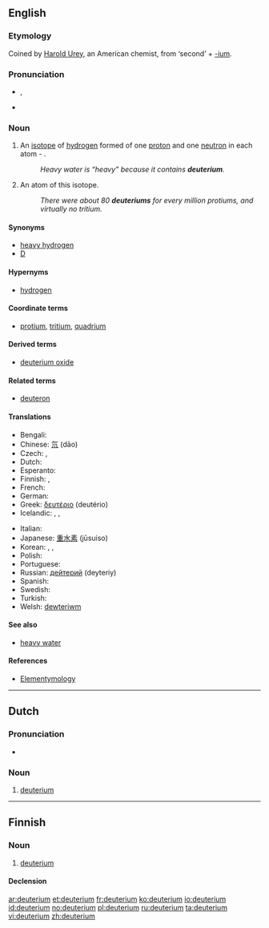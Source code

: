 ==English==
{{wikipedia}}

===Etymology===
Coined by [[:w:Harold Urey|Harold Urey]], an American chemist, from {{etyl|grc}} {{term|lang=grc|δεύτερος}} ‘second’ + [[-ium]].

===Pronunciation===
* {{IPA|/djuːˈtɪɹiəm/}}, {{SAMPA|/dju:"tIri@m/}}
* {{hyphenation|deu|te|ri|um}}

===Noun===
{{en-noun}}

# {{isotope}} An [[isotope]] of [[hydrogen]] formed of one [[proton]] and one [[neutron]] in each atom - {{nuclide|2|1|H}}.
#: ''Heavy water is “heavy” because it contains '''deuterium'''.''
# An atom of this isotope.
#: ''There were about 80 '''deuteriums''' for every million protiums, and virtually no tritium.''

====Synonyms====
* [[heavy hydrogen]]
* [[D]] {{qualifier|chemical symbol}}

====Hypernyms====
* [[hydrogen]]

====Coordinate terms====
* {{sense|isotopes of hydrogen}} [[protium]], [[tritium]], [[quadrium]]

====Derived terms====
* [[deuterium oxide]]

====Related terms====
* [[deuteron]]

====Translations====
{{trans-top|isotope of hydrogen}}
* Bengali: {{t|bn|ডিউটেরিয়াম|sc=Beng|xs=Bengali}}
* Chinese: [[氘]] (dāo)
* Czech: {{t|cs|těžký vodík|m}}, {{t|cs|deuterium|n}}
* Dutch: {{t|nl|deuterium|n}}
* Esperanto: {{t|eo|deŭterio}}
* Finnish: {{t-|fi|raskas vety}}, {{t-|fi|deuterium}}
* French: {{t+|fr|deutérium|m}}
* German: {{t+|de|Deuterium|n}}
* Greek: [[δευτέριο]] {{n}} (deutério)
* Icelandic: {{t-|is|tvívetni|n}},  {{t|is|þungt vetni|n}},  {{t|is|þungavetni|n}}
{{trans-mid}}
* Italian: {{t-|it|deuterio|m}}
* Japanese: [[重水素]] (jūsuiso)
* Korean: {{t|ko|중수소|tr=重水素, jungsuso}},  {{t|ko|듀테륨|tr=dyuteryum}},  {{t|ko|이중수소|tr=二重水素, ijungsuso}}
* Polish: {{t-|pl|deuter|m}}
* Portuguese: {{t+|pt|deutério|m}}
* Russian: [[дейтерий]] {{m}} (deyteriy)
* Spanish: {{t-|es|deuterio|m}}
* Swedish: {{t-|sv|deuterium|n}}
* Turkish: {{t|tr|döteryum}}
* Welsh: [[dewteriwm]]
{{trans-bottom}}

====See also====
* [[heavy water]]

====References====
* [http://elements.vanderkrogt.net/element.php?sym=H Elementymology]

----

==Dutch==
{{wikipedia|lang=nl}}

===Pronunciation===
* {{audio|Nl-deuterium.ogg|Audio}}

===Noun===
{{nl-noun|n|*|*}}

# [[#English|deuterium]]

----

==Finnish==

===Noun===
{{fi-noun}}

# [[#English|deuterium]]

====Declension====
{{fi-decl-risti|deuterium}}

[[ar:deuterium]]
[[et:deuterium]]
[[fr:deuterium]]
[[ko:deuterium]]
[[io:deuterium]]
[[id:deuterium]]
[[no:deuterium]]
[[pl:deuterium]]
[[ru:deuterium]]
[[ta:deuterium]]
[[vi:deuterium]]
[[zh:deuterium]]